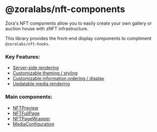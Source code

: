 

<Meta title="Introduction" />


# @zoralabs/nft-components

Zora's NFT components allow you to easily create your own gallery or auction house with zNFT infrastructure.

This library provides the front-end display components to compliment `@zoralabs/nft-hooks`.

### Key Features:

* [Server-side rendering](?path=/story/about-serverrendering--page)
* [Customizable theming / styling](?path=/story/theming-previewcomponent--preview-card)
* [Customizable information ordering / display](?path=/story/renderer-about--page)
* [Updatable media rendering](?path=/story/about-customcomponentdocs--page)

### Main components:

* [NFTPreview](?page=/docs/renderer-nftpreview--image)
* [NFTFullPage](?page=/docs/renderer-nftfull--image)
* [NFTPageWrapper](?page=)
* [MediaConfiguration](?page=)